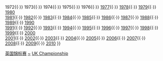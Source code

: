 {{Navbox
|name = UK Championship (snooker)
|title = [[斯诺克英国锦标赛]]

|group1 = 按年排序
|list1 = <span style="visibility:hidden">1971{{·}} 1972{{·}} 1973{{·}} 1974{{·}} 1975{{·}} 1976{{·}}</span> [[1977年英国锦标赛|1977]]{{·}} [[1978年英国锦标赛|1978]]{{·}} [[1979年英国锦标赛|1979]]{{·}} [[1980年英国锦标赛|1980]]<br /> [[1981年英国锦标赛|1981]]{{·}} [[1982年英国锦标赛|1982]]{{·}} [[1983年英国锦标赛|1983]]{{·}} [[1984年英国锦标赛|1984]]{{·}} [[1985年英国锦标赛|1985]]{{·}} [[1986年英国锦标赛|1986]]{{·}} [[1987年英国锦标赛|1987]]{{·}} [[1988年英国锦标赛|1988]]{{·}} [[1989年英国锦标赛|1989]]{{·}} [[1990年英国锦标赛|1990]]<br /> [[1991年英国锦标赛|1991]]{{·}} [[1992年英国锦标赛|1992]]{{·}} [[1993年英国锦标赛|1993]]{{·}} [[1994年英国锦标赛|1994]]{{·}} [[1995年英国锦标赛|1995]]{{·}} [[1996年英国锦标赛|1996]]{{·}} [[1997年英国锦标赛|1997]]{{·}} [[1998年英国锦标赛|1998]]{{·}} [[1999年英国锦标赛|1999]]{{·}} [[2000年英国锦标赛|2000]]<br /> [[2001年英国锦标赛|2001]]{{·}} [[2002年英国锦标赛|2002]]{{·}} [[2003年英国锦标赛|2003]]{{·}} [[2004年英国锦标赛|2004]]{{·}} [[2005年英国锦标赛|2005]]{{·}} [[2006年英国锦标赛|2006]]{{·}} [[2007年英国锦标赛|2007]]{{·}} [[2008年英国锦标赛|2008]]{{·}} [[2009年英国锦标赛|2009]]{{·}} [[2010年英国锦标赛|2010]]
}}<noinclude>
[[Category:斯诺克模板|英国锦标赛]]
[[Category:斯诺克英国锦标赛|~]]
[[Category:斯诺克赛事导航模板|UK Championship]]
</noinclude>